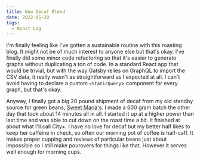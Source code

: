 ```yaml
---
title: New Decaf Blend
date: 2022-05-20
tags:
  - Roast Log
---
```



I'm finally feeling like I've gotten a sustainable routine with this roasting blog. It might not be of much interest to anyone else but that's okay. I've finally did some minor code refactoring so that it's easier to generate graphs without duplicating a ton of code. In a standard React app that would be trivial, but with the way Gatsby relies on GraphQL to import the CSV data, it really wasn't as straightforward as I expected at all. I can't avoid having to declare a custom `<StaticQuery`> component for every graph, but that's okay.

Anyway, I finally got a big 20 pound shipment of decaf from my old standby source for green beans, [Sweet Maria's](https://www.sweetmarias.com/). I made a 600 gram batch the other day that took about 14 minutes all in all. I started it up at a higher power than last time and was able to cut down on the roast time a bit. It finished at about what I'll call City+. I have no love for decaf but my better half likes to keep her caffeine in check, so often our morning pot of coffee is half-caff. It makes proper cupping and reviews of particular beans just about impossible so I still make pourovers for things like that. However it serves well enough for morning cups.

<May182022 />
